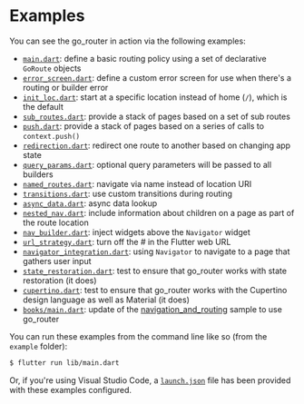 # Examples

You can see the go_router in action via the following examples:

- [`main.dart`](https://github.com/csells/go_router/blob/master/example/lib/main.dart):
  define a basic routing policy using a set of declarative `GoRoute` objects
- [`error_screen.dart`](https://github.com/csells/go_router/blob/master/example/lib/error_screen.dart):
  define a custom error screen for use when there's a routing or builder error
- [`init_loc.dart`](https://github.com/csells/go_router/blob/master/example/lib/init_loc.dart):
  start at a specific location instead of home (`/`), which is the default
- [`sub_routes.dart`](https://github.com/csells/go_router/blob/master/example/lib/sub_routes.dart):
  provide a stack of pages based on a set of sub routes
- [`push.dart`](https://github.com/csells/go_router/blob/master/example/lib/push.dart):
  provide a stack of pages based on a series of calls to `context.push()`
- [`redirection.dart`](https://github.com/csells/go_router/blob/master/example/lib/redirection.dart):
  redirect one route to another based on changing app state
- [`query_params.dart`](https://github.com/csells/go_router/blob/master/example/lib/query_params.dart):
  optional query parameters will be passed to all builders
- [`named_routes.dart`](https://github.com/csells/go_router/blob/master/example/lib/named_routes.dart):
  navigate via name instead of location URI
- [`transitions.dart`](https://github.com/csells/go_router/blob/master/example/lib/transitions.dart):
  use custom transitions during routing
- [`async_data.dart`](https://github.com/csells/go_router/blob/master/example/lib/async_data.dart):
  async data lookup
- [`nested_nav.dart`](https://github.com/csells/go_router/blob/master/example/lib/nested_nav.dart):
  include information about children on a page as part of the route location
- [`nav_builder.dart`](https://github.com/csells/go_router/blob/master/example/lib/nav_builder.dart):
  inject widgets above the `Navigator` widget
- [`url_strategy.dart`](https://github.com/csells/go_router/blob/master/example/lib/url_strategy.dart):
  turn off the # in the Flutter web URL
- [`navigator_integration.dart`](https://github.com/csells/go_router/blob/master/example/lib/navigator_integration.dart):
  using `Navigator` to navigate to a page that gathers user input
- [`state_restoration.dart`](https://github.com/csells/go_router/blob/master/example/lib/state_restoration.dart):
  test to ensure that go_router works with state restoration (it does)
- [`cupertino.dart`](https://github.com/csells/go_router/blob/master/example/lib/cupertino.dart):
  test to ensure that go_router works with the Cupertino design language as well
  as Material (it does)
- [`books/main.dart`](https://github.com/csells/go_router/blob/master/example/lib/books/main.dart):
  update of the
  [navigation_and_routing](https://github.com/flutter/samples/tree/master/navigation_and_routing)
  sample to use go_router

You can run these examples from the command line like so (from the `example`
folder):

```sh
$ flutter run lib/main.dart
```

Or, if you're using Visual Studio Code, a [`launch.json`](.vscode/launch.json)
file has been provided with these examples configured.
